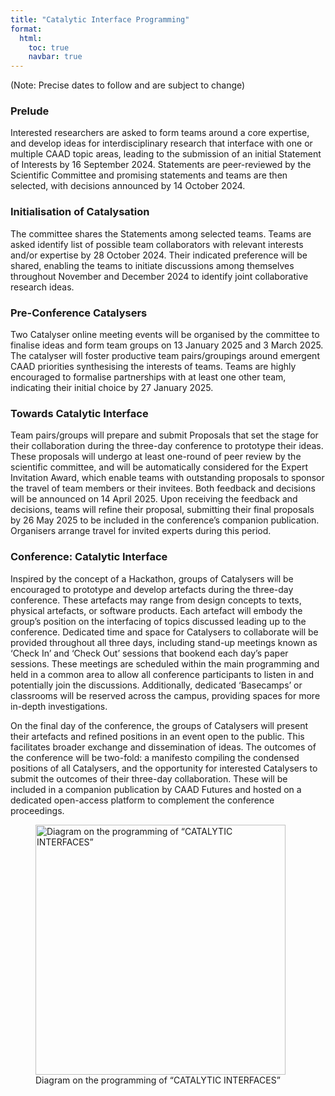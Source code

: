 ```yaml
---
title: "Catalytic Interface Programming"
format:
  html:
    toc: true
    navbar: true
---
```

(Note: Precise dates to follow and are subject to change) 

### Prelude 
Interested researchers are asked to form teams around a core expertise, and develop ideas for interdisciplinary research that interface with one or multiple CAAD topic areas, leading to the submission of an initial Statement of Interests by 16 September 2024.   Statements are peer-reviewed by the Scientific Committee and promising statements and teams are then selected, with decisions announced by 14 October 2024. 
 
### Initialisation of Catalysation 
The committee shares the Statements among selected teams.  Teams are asked identify list of possible team collaborators with relevant interests and/or expertise by 28 October 2024.  Their indicated preference will be shared, enabling the teams to initiate discussions among themselves throughout November and December 2024 to identify joint collaborative research ideas.  
 
### Pre-Conference Catalysers 
Two Catalyser online meeting events will be organised by the committee to finalise ideas and form team groups on 13 January 2025 and 3 March 2025.  The catalyser will foster productive team pairs/groupings around emergent CAAD priorities synthesising the interests of teams.  Teams are highly encouraged to formalise partnerships with at least one other team, indicating their initial choice by 27 January 2025.   
 
### Towards Catalytic Interface 
Team pairs/groups will prepare and submit Proposals that set the stage for their collaboration during the three-day conference to prototype their ideas. These proposals will undergo at least one-round of peer review by the scientific committee, and will be automatically considered for the Expert Invitation Award, which enable teams with outstanding proposals to sponsor the travel of team members or their invitees.  Both feedback and decisions will be announced on 14 April 2025.  Upon receiving the feedback and decisions, teams will refine their proposal, submitting their final proposals by 26 May 2025 to be included in the conference’s companion publication. Organisers arrange travel for invited experts during this period.   
 
### Conference: Catalytic Interface 
Inspired by the concept of a Hackathon, groups of Catalysers will be encouraged to prototype and develop artefacts during the three-day conference. These artefacts may range from design concepts to texts, physical artefacts, or software products. Each artefact will embody the group's position on the interfacing of topics discussed leading up to the conference. Dedicated time and space for Catalysers to collaborate will be provided throughout all three days, including stand-up meetings known as 'Check In' and 'Check Out' sessions that bookend each day's paper sessions. These meetings are scheduled within the main programming and held in a common area to allow all conference participants to listen in and potentially join the discussions. Additionally, dedicated ‘Basecamps’ or classrooms will be reserved across the campus, providing spaces for more in-depth investigations. 
 
On the final day of the conference, the groups of Catalysers will present their artefacts and refined positions in an event open to the public. This facilitates broader exchange and dissemination of ideas. The outcomes of the conference will be two-fold: a manifesto compiling the condensed positions of all Catalysers, and the opportunity for interested Catalysers to submit the outcomes of their three-day collaboration. These will be included in a companion publication by CAAD Futures and hosted on a dedicated open-access platform to complement the conference proceedings. 
 
![Diagram on the programming of “CATALYTIC INTERFACES”](catalytic.png){width=400px}
